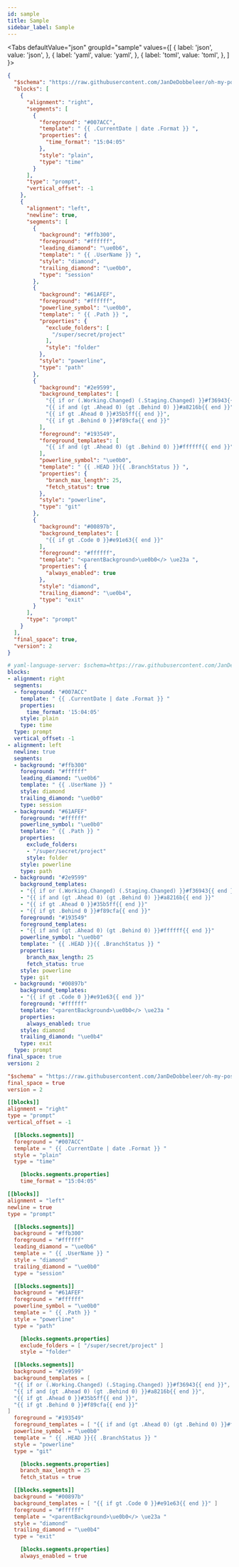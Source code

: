 ```yaml
---
id: sample
title: Sample
sidebar_label: Sample
---
```



<Tabs
  defaultValue="json"
  groupId="sample"
  values={[
    { label: 'json', value: 'json', },
    { label: 'yaml', value: 'yaml', },
    { label: 'toml', value: 'toml', },
  ]
}>
<TabItem value="json">

```json
{
  "$schema": "https://raw.githubusercontent.com/JanDeDobbeleer/oh-my-posh/main/themes/schema.json",
  "blocks": [
    {
      "alignment": "right",
      "segments": [
        {
          "foreground": "#007ACC",
          "template": " {{ .CurrentDate | date .Format }} ",
          "properties": {
            "time_format": "15:04:05"
          },
          "style": "plain",
          "type": "time"
        }
      ],
      "type": "prompt",
      "vertical_offset": -1
    },
    {
      "alignment": "left",
      "newline": true,
      "segments": [
        {
          "background": "#ffb300",
          "foreground": "#ffffff",
          "leading_diamond": "\ue0b6",
          "template": " {{ .UserName }} ",
          "style": "diamond",
          "trailing_diamond": "\ue0b0",
          "type": "session"
        },
        {
          "background": "#61AFEF",
          "foreground": "#ffffff",
          "powerline_symbol": "\ue0b0",
          "template": " {{ .Path }} ",
          "properties": {
            "exclude_folders": [
              "/super/secret/project"
            ],
            "style": "folder"
          },
          "style": "powerline",
          "type": "path"
        },
        {
          "background": "#2e9599",
          "background_templates": [
            "{{ if or (.Working.Changed) (.Staging.Changed) }}#f36943{{ end }}",
            "{{ if and (gt .Ahead 0) (gt .Behind 0) }}#a8216b{{ end }}",
            "{{ if gt .Ahead 0 }}#35b5ff{{ end }}",
            "{{ if gt .Behind 0 }}#f89cfa{{ end }}"
          ],
          "foreground": "#193549",
          "foreground_templates": [
            "{{ if and (gt .Ahead 0) (gt .Behind 0) }}#ffffff{{ end }}"
          ],
          "powerline_symbol": "\ue0b0",
          "template": " {{ .HEAD }}{{ .BranchStatus }} ",
          "properties": {
            "branch_max_length": 25,
            "fetch_status": true
          },
          "style": "powerline",
          "type": "git"
        },
        {
          "background": "#00897b",
          "background_templates": [
            "{{ if gt .Code 0 }}#e91e63{{ end }}"
          ],
          "foreground": "#ffffff",
          "template": "<parentBackground>\ue0b0</> \ue23a ",
          "properties": {
            "always_enabled": true
          },
          "style": "diamond",
          "trailing_diamond": "\ue0b4",
          "type": "exit"
        }
      ],
      "type": "prompt"
    }
  ],
  "final_space": true,
  "version": 2
}
```

</TabItem>
<TabItem value="yaml">

```yaml
# yaml-language-server: $schema=https://raw.githubusercontent.com/JanDeDobbeleer/oh-my-posh/main/themes/schema.json
blocks:
- alignment: right
  segments:
  - foreground: "#007ACC"
    template: " {{ .CurrentDate | date .Format }} "
    properties:
      time_format: '15:04:05'
    style: plain
    type: time
  type: prompt
  vertical_offset: -1
- alignment: left
  newline: true
  segments:
  - background: "#ffb300"
    foreground: "#ffffff"
    leading_diamond: "\ue0b6"
    template: " {{ .UserName }} "
    style: diamond
    trailing_diamond: "\ue0b0"
    type: session
  - background: "#61AFEF"
    foreground: "#ffffff"
    powerline_symbol: "\ue0b0"
    template: " {{ .Path }} "
    properties:
      exclude_folders:
      - "/super/secret/project"
      style: folder
    style: powerline
    type: path
  - background: "#2e9599"
    background_templates:
    - "{{ if or (.Working.Changed) (.Staging.Changed) }}#f36943{{ end }}"
    - "{{ if and (gt .Ahead 0) (gt .Behind 0) }}#a8216b{{ end }}"
    - "{{ if gt .Ahead 0 }}#35b5ff{{ end }}"
    - "{{ if gt .Behind 0 }}#f89cfa{{ end }}"
    foreground: "#193549"
    foreground_templates:
    - "{{ if and (gt .Ahead 0) (gt .Behind 0) }}#ffffff{{ end }}"
    powerline_symbol: "\ue0b0"
    template: " {{ .HEAD }}{{ .BranchStatus }} "
    properties:
      branch_max_length: 25
      fetch_status: true
    style: powerline
    type: git
  - background: "#00897b"
    background_templates:
    - "{{ if gt .Code 0 }}#e91e63{{ end }}"
    foreground: "#ffffff"
    template: "<parentBackground>\ue0b0</> \ue23a "
    properties:
      always_enabled: true
    style: diamond
    trailing_diamond: "\ue0b4"
    type: exit
  type: prompt
final_space: true
version: 2
```

</TabItem>
<TabItem value="toml">

```toml
"$schema" = "https://raw.githubusercontent.com/JanDeDobbeleer/oh-my-posh/main/themes/schema.json"
final_space = true
version = 2

[[blocks]]
alignment = "right"
type = "prompt"
vertical_offset = -1

  [[blocks.segments]]
  foreground = "#007ACC"
  template = " {{ .CurrentDate | date .Format }} "
  style = "plain"
  type = "time"

    [blocks.segments.properties]
    time_format = "15:04:05"

[[blocks]]
alignment = "left"
newline = true
type = "prompt"

  [[blocks.segments]]
  background = "#ffb300"
  foreground = "#ffffff"
  leading_diamond = "\ue0b6"
  template = " {{ .UserName }} "
  style = "diamond"
  trailing_diamond = "\ue0b0"
  type = "session"

  [[blocks.segments]]
  background = "#61AFEF"
  foreground = "#ffffff"
  powerline_symbol = "\ue0b0"
  template = " {{ .Path }} "
  style = "powerline"
  type = "path"

    [blocks.segments.properties]
    exclude_folders = [ "/super/secret/project" ]
    style = "folder"

  [[blocks.segments]]
  background = "#2e9599"
  background_templates = [
  "{{ if or (.Working.Changed) (.Staging.Changed) }}#f36943{{ end }}",
  "{{ if and (gt .Ahead 0) (gt .Behind 0) }}#a8216b{{ end }}",
  "{{ if gt .Ahead 0 }}#35b5ff{{ end }}",
  "{{ if gt .Behind 0 }}#f89cfa{{ end }}"
]
  foreground = "#193549"
  foreground_templates = [ "{{ if and (gt .Ahead 0) (gt .Behind 0) }}#ffffff{{ end }}" ]
  powerline_symbol = "\ue0b0"
  template = " {{ .HEAD }}{{ .BranchStatus }} "
  style = "powerline"
  type = "git"

    [blocks.segments.properties]
    branch_max_length = 25
    fetch_status = true

  [[blocks.segments]]
  background = "#00897b"
  background_templates = [ "{{ if gt .Code 0 }}#e91e63{{ end }}" ]
  foreground = "#ffffff"
  template = "<parentBackground>\ue0b0</> \ue23a "
  style = "diamond"
  trailing_diamond = "\ue0b4"
  type = "exit"

    [blocks.segments.properties]
    always_enabled = true
```

</TabItem>
</Tabs>

